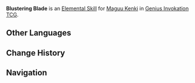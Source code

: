{{Genius Invokation TCG Skill Infobox
|title      = Blustering Blade
|image      = Blustering Blade Character Card Skill.png
|type       = Elemental Skill
|character  = Maguu Kenki
|element    = Anemo
|matching   = 3
|effect     = Summons 1 '''[[Shadowsword: Lone Gale]]'''.<br /><br />{{TCG Summon|Shadowsword: Lone Gale}}
|order      = 2
}}
'''Blustering Blade''' is an [[Character Card Elemental Skill|Elemental Skill]] for [[Maguu Kenki (Character Card)|Maguu Kenki]] in [[Genius Invokation TCG]].

==Other Languages==
{{Other Languages
|en      = Blustering Blade
|zhs     = 孤风刀势
|zhs_rm  = Gūfēng Dāoshì
|zht     = 孤風刀勢
|zht_rm  = Gūfēng Dāoshì
|zh_tl   = 
|ja      = 孤風刀勢
|ja_rm   = Kofuutousei{{Assumed}}
|ja_tl   = Lone Wind Blade
|ko      = 고독한 바람의 검세
|ko_rm   = Godokan Baram-ui Geomse
|ko_tl   = Lonely Wind's Sword Force
|es      = Filo ventoso
|es_tl   = Windy Blade
|fr      = Lame fulgurante
|fr_tl   = Flashing Blade
|ru      = Одинокий шторм
|ru_tl   = Solitary Storm
|th      = Blustering Blade
|vi      = Chém Gió
|vi_tl   = 
|de      = Einsamer Sturm
|de_tl   = Lone Gale
|id      = Blustering Blade
|pt      = Lâmina do Vento Solitário
|pt_tl   = 
|tr      = Sert Rüzgar Kılıcı
|tr_tl   = 
|it      = Lama del vento solitario
|it_tl   = Blade of Lonely Wind
}}

==Change History==
{{Change History|3.3}}

==Navigation==
{{Genius Invokation TCG Skill Navbox|Maguu Kenki}}